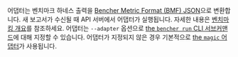어댑터는 벤치마크 하네스 출력을 [Bencher Metric Format (BMF) JSON][bmf]으로 변환합니다.
새 보고서가 수신될 때 API 서버에서 어댑터가 실행됩니다.
자세한 내용은 [벤치마킹 개요][benchmarking overview]를 참조하세요.
어댑터는 `--adapter` 옵션으로 [the `bencher run` CLI 서브커맨드][bencher run]에 대해 지정할 수 있습니다.
어댑터가 지정되지 않은 경우 기본적으로 [the `magic` 어댑터][magic adapter]가 사용됩니다.

[bmf]: /ko/docs/reference/bencher-metric-format/
[benchmarking overview]: /ko/docs/explanation/benchmarking/
[bencher run]: /ko/docs/explanation/bencher-run/

[magic adapter]: #-magic-default
